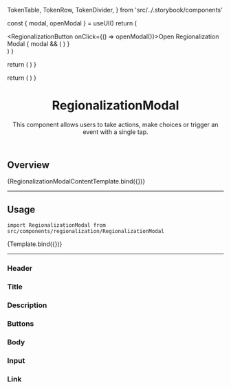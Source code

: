 
  TokenTable,
  TokenRow,
  TokenDivider,
} from 'src/../.storybook/components'

<Meta
  title="Features/Regionalization/RegionalizationModal"
  component={RegionalizationModal}
/>

  const { modal, openModal } = useUI()
  return (
    <div>
      <RegionalizationButton onClick={() => openModal()}>Open Regionalization Modal</RegionalizationButton>
      {
        modal && (
        <RegionalizationModal />
        )
      }
    </div>
  )
}

  return (
    <SessionProvider>
      <UIProvider>
        <ModalTemplate />
      </UIProvider>
    </SessionProvider>
  )
}

  return (
    <SessionProvider>
      <UIProvider>
        <RegionalizationModalContent />
      </UIProvider>
    </SessionProvider>
  )
}

<header>

# RegionalizationModal

This component allows users to take actions, make choices or trigger an event with a single tap.

</header>

## Overview

<Canvas>
  <Story
    name="Overview"
  >
    {RegionalizationModalContentTemplate.bind({})}
  </Story>
</Canvas>

---

## Usage

`import RegionalizationModal from src/components/regionalization/RegionalizationModal`

<Canvas>
  <Story
    name="RegionalizationModalContent"
  >
    {Template.bind({})}
  </Story>
</Canvas>

---

<TokenTable>
  <TokenRow
    token="--fs-regionalization-modal-background-color"
    value="var(--fs-color-body-bkg)"
    isColor
  />
  <TokenRow
    token="--fs-regionalization-border-radius"
    value="var(--fs-spacing-0)"
  />
</TokenTable>

### Header

<TokenTable>
  <TokenRow
    token="--fs-regionalization-modal-header-padding"
    value="var(--fs-spacing-4) var(--fs-spacing-7) var(--fs-spacing-4) var(--fs-spacing-4)"
  />
</TokenTable>

### Title

<TokenTable>
  <TokenRow
    token="--fs-regionalization-modal-title-margin-bottom"
    value="rem(10px)"
  />
  <TokenRow
    token="--fs-regionalization-modal-title-size"
    value="var(--fs-text-size-3)"
  />
  <TokenRow
    token="--fs-regionalization-modal-title-weight"
    value="var(--fs-text-weight-bold)"
  />
  <TokenRow
    token="--fs-regionalization-modal-title-line-height"
    value="1.2"
  />
</TokenTable>

### Description

<TokenTable>
  <TokenRow
    token="--fs-regionalization-modal-description-size"
    value="var(---fs-text-size-2)"
  />
  <TokenRow
    token="--fs-regionalization-modal-description-line-height"
    value="1.5"
  />
  <TokenRow
    token="--fs-regionalization-modal-description-color"
    value="var(--fs-color-text-light)"
    isColor
  />
</TokenTable>

### Buttons

<TokenTable>
  <TokenRow
    token="--fs-regionalization-modal-button-position-top"
    value="0"
  />
  <TokenRow
    token="--fs-regionalization-modal-button-position-right"
    value="0"
  />
</TokenTable>

### Body

<TokenTable>
  <TokenRow
    token="--fs-regionalization-modal-body-padding"
    value="var(--fs-spacing-1) var(--fs-spacing-4) var(--fs-spacing-5)"
  />
</TokenTable>

### Input

<TokenTable>
  <TokenRow
    token="--fs-regionalization-modal-input-margin-bottom"
    value="var(--fs-spacing-6)"
  />
</TokenTable>

### Link

<TokenTable>
  <TokenRow
    token="--fs-regionalization-modal-link-padding"
    value="0"
  />
  <TokenRow
    token="--fs-regionalization-modal-link-color"
    value="var(--fs-color-link)"
    isColor
  />
  <TokenRow
    token="--fs-regionalization-modal-link-margin-right"
    value="var(--fs-spacing-0)"
  />
</TokenTable>

